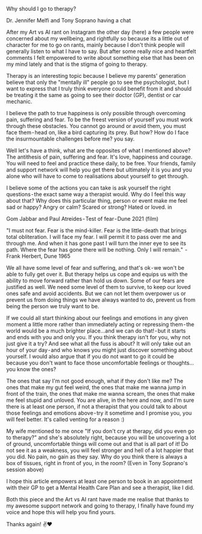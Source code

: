 Why should I go to therapy? 

Dr. Jennifer Melfi and Tony Soprano having a chat

After my Art vs AI rant on Instagram the other day (here) a few people were concerned about my wellbeing, and rightfully so because its a little out of character for me to go on rants, mainly because I don't think people will generally listen to what I have to say. But after some really nice and heartfelt comments I felt empowered to write about something else that has been on my mind lately and that is the stigma of going to therapy.


Therapy is an interesting topic because I believe my parents' generation believe that only the "mentally ill" people go to see the psychologist, but I want to express that I truly think everyone could benefit from it and should be treating it the same as going to see their doctor (GP), dentist or car mechanic.


I believe the path to true happiness is only possible through overcoming pain, suffering and fear. To be the freest version of yourself you must work through these obstacles. You cannot go around or avoid them, you must face them - head on, like a bird capturing its prey. But how? How do I face the insurmountable challenges before me? you say.


Well let's have a think, what are the opposites of what I mentioned above? The antithesis of pain, suffering and fear. It's love, happiness and courage. You will need to feel and practice these daily, to be free. Your friends, family and support network will help you get there but ultimately it is you and you alone who will have to come to realisations about yourself to get through.

I believe some of the actions you can take is ask yourself the right questions - the exact same way a therapist would. Why do I feel this way about that? Why does this particular thing, person or event make me feel sad or happy? Angry or calm? Scared or strong? Hated or loved.
in

Gom Jabbar and Paul Atreides - Test of fear - Dune  2021 (film)

"I must not fear. Fear is the mind-killer. Fear is the little-death that brings total obliteration. I will face my fear. I will permit it to pass over me and through me. And when it has gone past I will turn the inner eye to see its path. Where the fear has gone there will be nothing. Only I will remain."  - Frank Herbert, Dune 1965

We all have some level of fear and suffering, and that's ok - we won't be able to fully get over it. But therapy helps us cope and equips us with the ability to move forward rather than hold us down. Some of our fears are justified as well. We need some level of them to survive, to keep our loved ones safe and avoid accidents. But we can not let them overpower us or prevent us from doing things we have always wanted to do, prevent us from being the person we truly want to be.

If we could all start thinking about our feelings and emotions in any given moment a little more rather than immediately acting or repressing them - the world would be a much brighter place…and we can do that! - but it starts and ends with you and only you.
If you think therapy isn't for you, why not just give it a try? And see what all the fuss is about? It will only take out an hour of your day - and who knows you might just discover something about yourself. I would also argue that if you do not want to go it could be because you don't want to face those uncomfortable feelings or thoughts… you know the ones?

The ones that say I'm not good enough, what if they don't like me? The ones that make my gut feel weird, the ones that make me wanna jump in front of the train, the ones that make me wanna scream, the ones that make me feel stupid and unloved. 
You are alive, in the here and now, and I'm sure there is at least one person, if not a therapist that you could talk to about those feelings and emotions above - try it sometime and I promise you, you will feel better. It's called venting for a reason :) 

My wife mentioned to me once "If you don't cry at therapy, did you even go to therapy?" and she's absolutely right, because you will be uncovering a lot of ground, uncomfortable things will come out and that is all part of it! 
Do not see it as a weakness, you will feel stronger and hell of a lot happier that you did. No pain, no gain as they say. Why do you think there is always a box of tissues, right in front of you, in the room? (Even in Tony Soprano's session above)

I hope this article empowers at least one person to book in an appointment with their GP to get a Mental Health Care Plan and see a therapist, like I did.

Both this piece and the Art vs AI rant have made me realise that thanks to my awesome support network and going to therapy, I finally have found my voice and hope this will help you find yours.


Thanks again!
✌️❤️

